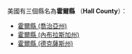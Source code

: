 美國有三個縣名為'''霍爾縣''' （'''Hall County'''）：
* [[霍爾縣_(喬治亞州)|霍爾縣 (喬治亞州)]]
* [[霍爾縣_(內布拉斯加州)|霍爾縣 (內布拉斯加州)]]
* [[霍爾縣_(德克薩斯州)|霍爾縣 (德克薩斯州)]]
{{disambig|H霍爾縣|Cat=三字县名消歧义}}